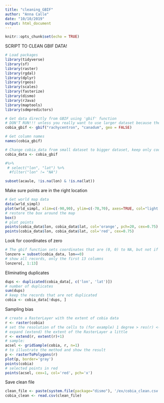 ```yaml
---
title: "cleaning_GBIF"
author: "Anna Calle"
date: "10/10/2019"
output: html_document
---
```


```r
knitr::opts_chunk$set(echo = TRUE)
```

SCRIPT TO CLEAN GBIF DATA!
```r
# Load packages
library(tidyverse)
library(sf)
library(raster)
library(rgdal)
library(dplyr)
library(rgeos)
library(scales)
library(fasterize)
library(dismo)
library(rJava)
library(maptools)
library(sdmpredictors) 
```




```r
# Get data directly from GBIF using 'gbif' function
# DON'T RUN!!! unless you really want to use larger dataset because there are more than 17,000 observations
cobia_gbif <- gbif("rachycentron", "canadum", geo = FALSE)

# Get column names
names(cobia_gbif)

# Change cobia_data from small dataset to bigger dataset, keep only coordinates with a value
cobia_data <- cobia_gbif 

#%>% 
 # select("lon", "lat") %>% 
  #filter("lon" != "NA")
```

```r
subset(acaule, !is.na(lon) & !is.na(lat))


```

Make sure points are in the right location
```r
# Get world map data
data(wrld_simpl)
plot(wrld_simpl, xlim=c(-90,90), ylim=c(-70,70), axes=TRUE, col="light yellow")
# restore the box around the map
box()
# plot points
points(cobia_data$lon, cobia_data$lat, col='orange', pch=20, cex=0.75) > # plot points again to add a border, for better visibility
points(cobia_data$lon, cobia_data$lat, col='red', cex=0.75)
```

Look for coordinates of zero
```r
# The gbif function sets coordinates that are (0, 0) to NA, but not if only one coordinate is zero.
lonzero = subset(cobia_data, lon==0)
# show all records, only the first 13 columns
lonzero[, 1:13]

```

Eliminating duplicates
```r
dups <- duplicated(cobia_data[, c('lon', 'lat')])
# number of duplicates
sum(dups)
# keep the records that are not duplicated
cobia <- cobia_data[!dups, ]
```

Sampling bias
```r
# create a RasterLayer with the extent of cobia data
r <- raster(cobia)
# set the resolution of the cells to (for example) 1 degree > res(r) <- 1
# expand (extend) the extent of the RasterLayer a little
r <- extend(r, extent(r)+1)
# sample:
acsel <- gridSample(cobia, r, n=1)
# to illustrate the method and show the result
p <- rasterToPolygons(r)
plot(p, border='gray')
points(cobia)
# selected points in red
points(acsel, cex=1, col='red', pch='x')
```

Save clean file
```r
clean_file <- paste(system.file(package="dismo"), '/ex/cobia_clean.csv', sep='') 
cobia_clean <- read.csv(clean_file)
```



